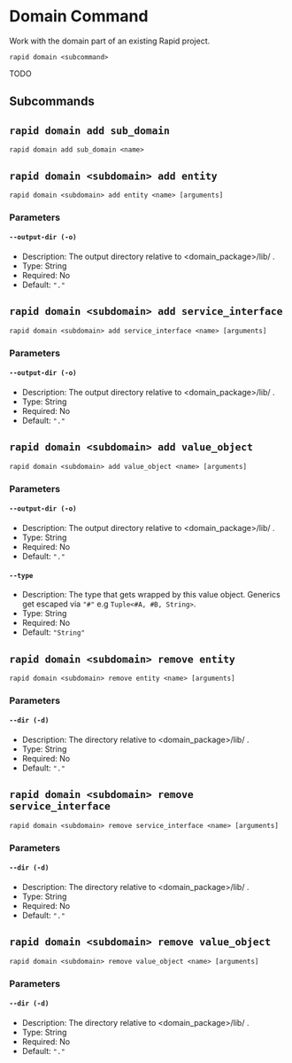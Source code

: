 # Domain Command

Work with the domain part of an existing Rapid project.

```
rapid domain <subcommand>
```

TODO

## Subcommands

## `rapid domain add sub_domain`

```
rapid domain add sub_domain <name>
```

## `rapid domain <subdomain> add entity`

```
rapid domain <subdomain> add entity <name> [arguments]
```

### Parameters

#### `--output-dir (-o)`

- Description: The output directory relative to <domain_package>/lib/ .
- Type: String
- Required: No
- Default: `"."`

## `rapid domain <subdomain> add service_interface`

```
rapid domain <subdomain> add service_interface <name> [arguments]
```

### Parameters

#### `--output-dir (-o)`

- Description: The output directory relative to <domain_package>/lib/ .
- Type: String
- Required: No
- Default: `"."`

## `rapid domain <subdomain> add value_object`

```
rapid domain <subdomain> add value_object <name> [arguments]
```

### Parameters

#### `--output-dir (-o)`

- Description: The output directory relative to <domain_package>/lib/ .
- Type: String
- Required: No
- Default: `"."`

#### `--type`

- Description: The type that gets wrapped by this value object. Generics get escaped via `"#"` e.g `Tuple<#A, #B, String>`.
- Type: String
- Required: No
- Default: `"String"`

## `rapid domain <subdomain> remove entity`

```
rapid domain <subdomain> remove entity <name> [arguments]
```

### Parameters

#### `--dir (-d)`

- Description: The directory relative to <domain_package>/lib/ .
- Type: String
- Required: No
- Default: `"."`

## `rapid domain <subdomain> remove service_interface`

```
rapid domain <subdomain> remove service_interface <name> [arguments]
```

### Parameters

#### `--dir (-d)`

- Description: The directory relative to <domain_package>/lib/ .
- Type: String
- Required: No
- Default: `"."`

## `rapid domain <subdomain> remove value_object`

```
rapid domain <subdomain> remove value_object <name> [arguments]
```

### Parameters

#### `--dir (-d)`

- Description: The directory relative to <domain_package>/lib/ .
- Type: String
- Required: No
- Default: `"."`

